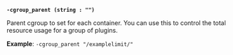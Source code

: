 <a id="plugin-flag-cgroup-parent" />

**`-cgroup_parent (string : "")`**

Parent cgroup to set for each container. You can use this to control the total 
resource usage for a group of plugins.

**Example**: `-cgroup_parent "/examplelimit/"`
